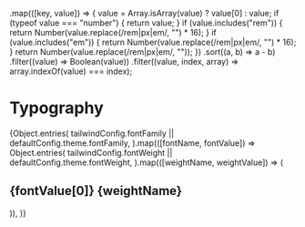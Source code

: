 
  .map(([key, value]) => {
    value = Array.isArray(value) ? value[0] : value;
    if (typeof value === "number") {
      return value;
    }
    if (value.includes("rem")) {
      return Number(value.replace(/rem|px|em/, "") * 16);
    }
    if (value.includes("em")) {
      return Number(value.replace(/rem|px|em/, "") * 16);
    }
    return Number(value.replace(/rem|px|em/, ""));
  })
  .sort((a, b) => a - b)
  .filter((value) => Boolean(value))
  .filter((value, index, array) => array.indexOf(value) === index);

<Meta title="Framework/Typography" />

# Typography

<div>
  {Object.entries(
    tailwindConfig.fontFamily || defaultConfig.theme.fontFamily,
  ).map(([fontName, fontValue]) =>
    Object.entries(
      tailwindConfig.fontWeight || defaultConfig.theme.fontWeight,
    ).map(([weightName, weightValue]) => (
      <div key={fontName + weightName}>
        <h2>
          {fontValue[0]} {weightName}
        </h2>
        <Typeset
          fontSizes={fontSizes}
          fontWeight={weightValue}
          sampleText="Lorem ipsum dolor sit amet, consectetur adipiscing elit."
          fontFamily={fontValue}
        />
      </div>
    )),
  )}
</div>
